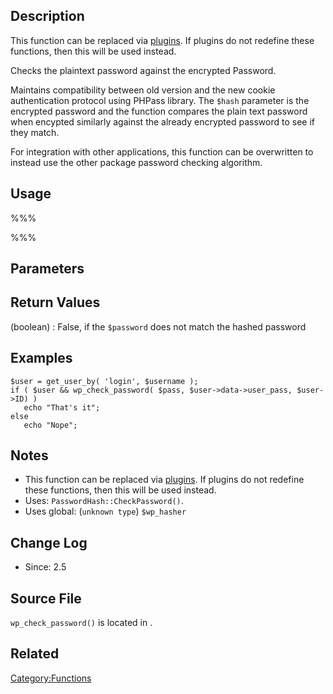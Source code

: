 == Description ==
This function can be replaced via [[Glossary#Plugin|plugins]]. If plugins do not redefine these functions, then this will be used instead.

Checks the plaintext password against the encrypted Password.

Maintains compatibility between old version and the new cookie authentication protocol using PHPass library. The <tt>$hash</tt> parameter is the encrypted password and the function compares the plain text password when encypted similarly against the already encrypted password to see if they match.

For integration with other applications, this function can be overwritten to instead use the other package password checking algorithm.

== Usage ==
%%%<?php wp_check_password( $password, $hash, $user_id ) ?>%%%

== Parameters ==
{{Parameter|$password|string|Plaintext user's password.}}
{{Parameter|$hash|string|Hash of the user's password to check against.}}
{{Parameter|$user_id|unknown||optional|&#39;&#39;}}

== Return Values ==
; (boolean) : False, if the <tt>$password</tt> does not match the hashed password

== Examples ==

<pre>
$user = get_user_by( 'login', $username );
if ( $user && wp_check_password( $pass, $user->data->user_pass, $user->ID) )
   echo "That's it";
else
   echo "Nope";
</pre>

== Notes ==
* This function can be replaced via [[Glossary#Plugin|plugins]]. If plugins do not redefine these functions, then this will be used instead.
* Uses: <tt>PasswordHash::CheckPassword()</tt>.
* Uses global: (<tt>unknown type</tt>) <tt>$wp_hasher</tt>

== Change Log ==
* Since: 2.5

== Source File ==
<tt>wp_check_password()</tt> is located in {{Trac|wp-includes/pluggable.php}}.

== Related ==

{{Tag Footer}}

[[Category:Functions]]